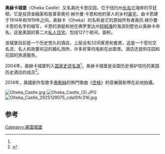 {{Infobox NRHP
| name = 奥赫卡城堡
| image = Oheka Castle 0818b crop.jpg
| image_size = 400px
| location= 纽约州亨廷顿
| coordinates = {{coord|40|49|40|N|73|26|55|W|display=inline,title}}
| locmapin = New York#USA
| built = 1914-19年
| architect = Delano & Aldrich;Olmsted Brothers
| added = 2004年9月15日
| area = {{convert|23.2|acre}}
| refnum = 04000996<ref name="nris">{{NRISref|version=2010a}}</ref>
}}
'''奥赫卡城堡'''（Oheka Castle）又名奥托卡恩庄园，位于纽约州[[长岛|长岛]]北海岸的亨廷顿。它是投资金融家和慈善家奥托·赫尔曼·卡恩和他的家人的乡村[[豪宅|豪宅]]，由卡恩建于1914年和1919年之间。奥赫卡（Oheka）的名称是它的原始所有者奥托·赫尔曼·卡恩的名字的缩写，卡恩的游艇和他在佛罗里达州[[棕榈滩|棕榈滩]]的海滨别墅也以奥赫卡命名。这是美国的第二大[[私人住宅|私人住宅]]，包括127个房间，面积{{convert|109000|ft2|m2}}。

该城堡目前是一个历史悠久的酒店，上层设有32间客房和套房，这是一个受社交名流、名人和政要欢迎的婚礼场所，许多好莱坞电影在此取景。酒店还提供庄园和花园的旅游服务。

2004年，奥赫卡城堡列入[[国家史迹名录|国家史迹名录]]<ref name="nris"/>。奥赫卡城堡是全国历史保护信托的美国历史酒店的成员<ref name=hha>{{cite journal|title=Oheka Castle, a Historic Hotels of America member|url=http://www.historichotels.org/hotels-resorts/lake-yellowstone-hotel-cabins/|publisher=Historic Hotels of America|accessdate=2014-01-28|journal=|archive-date=2014-02-02|archive-url=https://web.archive.org/web/20140202203708/http://www.historichotels.org/hotels-resorts/lake-yellowstone-hotel-cabins/|dead-url=no}}</ref>。

2014年，美國創作型歌手[[泰勒·斯威夫特|泰勒絲]]的熱門歌曲《[[空格_(泰勒·斯威夫特歌曲)|空格]]》的音樂錄影帶在此地拍攝。

[[File:Oheka_Castle.jpg|thumb]]
[[File:Oheka_Castle_(3).JPG|thumb]]
[[File:Oheka_Castle_2925129075_cda10fc316.jpg|thumb]]

==参考==
{{Reflist|45em}}
[[Category:美国城堡|Category:美国城堡]]